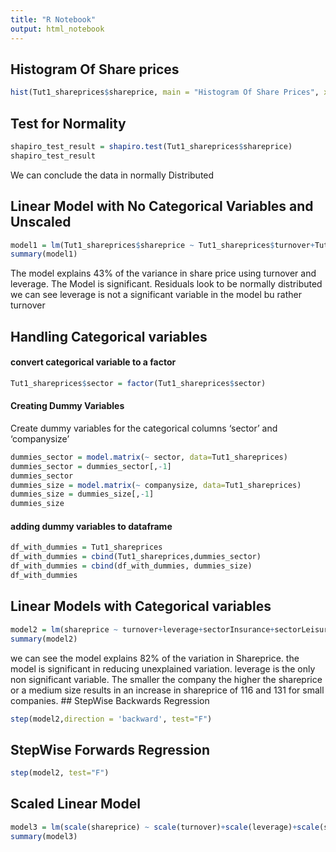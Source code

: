 ```yaml
---
title: "R Notebook"
output: html_notebook
---
```


## Histogram Of Share prices

```r
hist(Tut1_shareprices$shareprice, main = "Histogram Of Share Prices", xlab = "Share Prices", col = "blue", border = "white")
```

## Test for Normality

```r
shapiro_test_result = shapiro.test(Tut1_shareprices$shareprice)
shapiro_test_result
```

We can conclude the data in normally Distributed

## Linear Model with No Categorical Variables and Unscaled

```r
model1 = lm(Tut1_shareprices$shareprice ~ Tut1_shareprices$turnover+Tut1_shareprices$leverage)
summary(model1)
```

The model explains 43% of the variance in share price using turnover and leverage. The Model is significant. Residuals look to be normally distributed we can see leverage is not a significant variable in the model bu rather turnover

## Handling Categorical variables

#### convert categorical variable to a factor

```r
Tut1_shareprices$sector = factor(Tut1_shareprices$sector)
```

#### Creating Dummy Variables

Create dummy variables for the categorical columns 'sector' and 'companysize'

```r
dummies_sector = model.matrix(~ sector, data=Tut1_shareprices)
dummies_sector = dummies_sector[,-1]
dummies_sector
dummies_size = model.matrix(~ companysize, data=Tut1_shareprices)
dummies_size = dummies_size[,-1]
dummies_size
```

#### adding dummy variables to dataframe

```r
df_with_dummies = Tut1_shareprices 
df_with_dummies = cbind(Tut1_shareprices,dummies_sector)
df_with_dummies = cbind(df_with_dummies, dummies_size)
df_with_dummies
```

## Linear Models with Categorical variables

```r
model2 = lm(shareprice ~ turnover+leverage+sectorInsurance+sectorLeisure+companysizeMedium+companysizeSmall, data = df_with_dummies)
summary(model2)
```

we can see the model explains 82% of the variation in Shareprice. the model is significant in reducing unexplained variation. leverage is the only non significant variable. The smaller the company the higher the shareprice or a medium size results in an increase in shareprice of 116 and 131 for small companies. 
## StepWise Backwards Regression
```r
step(model2,direction = 'backward', test="F")
```
## StepWise Forwards Regression
```r
step(model2, test="F")
```
## Scaled Linear Model
```r
model3 = lm(scale(shareprice) ~ scale(turnover)+scale(leverage)+scale(sectorInsurance)+scale(sectorLeisure)+scale(companysizeMedium)+scale(companysizeSmall), data = df_with_dummies)
summary(model3)
```



